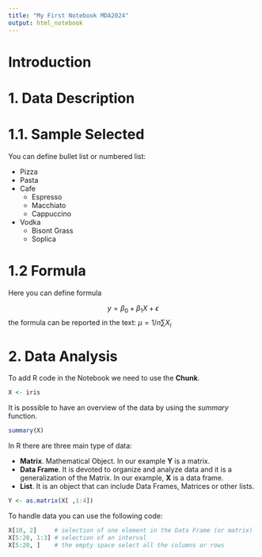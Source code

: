```yaml
---
title: "My First Notebook MDA2024"
output: html_notebook
---
```


# Introduction


# 1. Data Description

# 1.1. Sample Selected

You can define bullet list or numbered list:

- Pizza
- Pasta
- Cafe
  - Espresso
  - Macchiato
  - Cappuccino
- Vodka
  - Bisont Grass
  - Soplica

# 1.2 Formula

Here you can define formula

$$ y = \beta_0 + \beta_1X + \epsilon $$
the formula can be reported in the text: $\mu = 1/n \sum X_i$

# 2. Data Analysis
To add R code in the Notebook we need to use the **Chunk**.

```r
X <- iris
```

It is possible to have an overview of the data by using the *summary* function.

```r
summary(X)
```
In R there are three main type of data:

- **Matrix**. Mathematical Object. In our example **Y** is a matrix.
- **Data Frame**. It is devoted to organize and analyze data and it is a generalization of the Matrix. In our example, **X** is a data frame.
- **List**. It is an object that can include Data Frames, Matrices or other lists.

```r
Y <- as.matrix(X[ ,1:4])
```

To handle data you can use the following code:

```r
X[10, 2]     # selection of one element in the Data Frame (or matrix)
X[5:20, 1:3] # selection of an interval
X[5:20, ]    # the empty space select all the columns or rows
```






